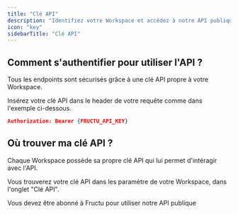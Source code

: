 ```yaml
---
title: "Clé API"
description: "Identifiez votre Workspace et accédez à notre API publique."
icon: "key"
sidebarTitle: "Clé API"
---
```


## Comment s'authentifier pour utiliser l'API ?

Tous les endpoints sont sécurisés grâce à une clé API propre à votre Workspace.

Insérez votre clé API dans le header de votre requête comme dans l'exemple ci-dessous.

```json
Authorization: Bearer {FRUCTU_API_KEY}
```

## Où trouver ma clé API ?

Chaque Workspace possède sa propre clé API qui lui permet d'intéragir avec l'API.

Vous trouverez votre clé API dans les paramètre de votre Workspace, dans l'onglet "Clé API".

<Info>
  Vous devez être abonné à Fructu pour utiliser notre API publique
</Info>